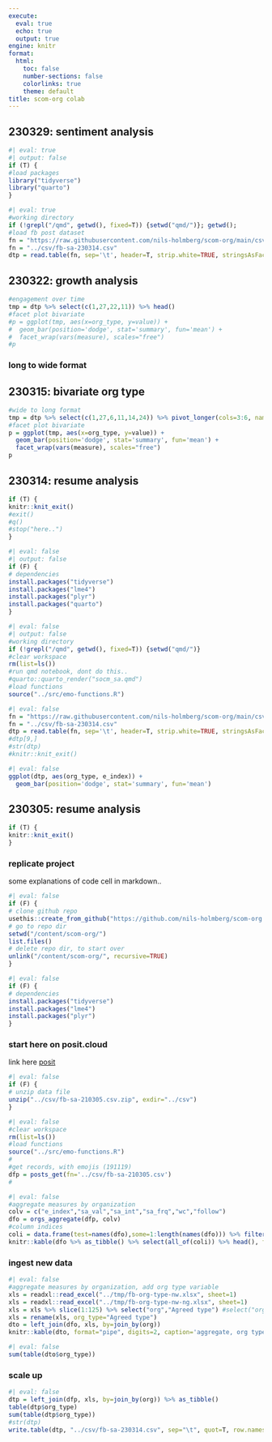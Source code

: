 ```yaml
---
execute:
  eval: true
  echo: true
  output: true
engine: knitr
format:
  html:
    toc: false
    number-sections: false
    colorlinks: true
    theme: default
title: scom-org colab
---
```


## 230329: sentiment analysis

```r
#| eval: true
#| output: false
if (T) {
#load packages
library("tidyverse")
library("quarto")
}
```

```r
#| eval: true
#working directory
if (!grepl("/qmd", getwd(), fixed=T)) {setwd("qmd/")}; getwd();
#load fb post dataset
fn = "https://raw.githubusercontent.com/nils-holmberg/scom-org/main/csv/fb-sa-230314.csv"
fn = "../csv/fb-sa-230314.csv"
dtp = read.table(fn, sep='\t', header=T, strip.white=TRUE, stringsAsFactors=FALSE)
```

## 230322: growth analysis

```r
#engagement over time
tmp = dtp %>% select(c(1,27,22,11)) %>% head()
#facet plot bivariate
#p = ggplot(tmp, aes(x=org_type, y=value)) +
#  geom_bar(position='dodge', stat='summary', fun='mean') +
#  facet_wrap(vars(measure), scales="free")
#p
```

### long to wide format

## 230315: bivariate org type

```r
#wide to long format
tmp = dtp %>% select(c(1,27,6,11,14,24)) %>% pivot_longer(cols=3:6, names_to="measure", values_to="value")
#facet plot bivariate
p = ggplot(tmp, aes(x=org_type, y=value)) +
  geom_bar(position='dodge', stat='summary', fun='mean') +
  facet_wrap(vars(measure), scales="free")
p
```

## 230314: resume analysis 

```r
if (T) {
knitr::knit_exit()
#exit()
#q()
#stop("here..")
}
```

```r
#| eval: false
#| output: false
if (F) {
# dependencies
install.packages("tidyverse")
install.packages("lme4")
install.packages("plyr")
install.packages("quarto")
}
```

```r
#| eval: false
#| output: false
#working directory
if (!grepl("/qmd", getwd(), fixed=T)) {setwd("qmd/")}
#clear workspace
rm(list=ls())
#run qmd notebook, dont do this.. 
#quarto::quarto_render("socm_sa.qmd")
#load functions
source("../src/emo-functions.R")
```

```r
#| eval: false
fn = "https://raw.githubusercontent.com/nils-holmberg/scom-org/main/csv/fb-sa-230314.csv"
fn = "../csv/fb-sa-230314.csv"
dtp = read.table(fn, sep='\t', header=T, strip.white=TRUE, stringsAsFactors=FALSE)
#dtp[9,]
#str(dtp)
#knitr::knit_exit()
```

```r
#| eval: false
ggplot(dtp, aes(org_type, e_index)) +
  geom_bar(position='dodge', stat='summary', fun='mean')
```

## 230305: resume analysis 

```r
if (T) {
knitr::knit_exit()
}
```

### replicate project

some explanations of code cell in markdown..

```r
#| eval: false
if (F) {
# clone github repo
usethis::create_from_github("https://github.com/nils-holmberg/scom-org.git", destdir = "/content/", fork = FALSE)
# go to repo dir
setwd("/content/scom-org/")
list.files()
# delete repo dir, to start over
unlink("/content/scom-org/", recursive=TRUE)
}
```

```r
#| eval: false
if (F) {
# dependencies
install.packages("tidyverse")
install.packages("lme4")
install.packages("plyr")
}
```

### start here on posit.cloud

link here [posit](https://posit.cloud)

```r
#| eval: false
if (F) {
# unzip data file
unzip("../csv/fb-sa-210305.csv.zip", exdir="../csv")
}
```

```r
#| eval: false
#clear workspace
rm(list=ls())
#load functions
source("../src/emo-functions.R")
#
#get records, with emojis (191119)
dfp = posts_get(fn='../csv/fb-sa-210305.csv')
#
```

```r
#| eval: false
#aggregate measures by organization
colv = c("e_index","sa_val","sa_int","sa_frq","wc","follow")
dfo = orgs_aggregate(dfp, colv)
#column indices
coli = data.frame(test=names(dfo),some=1:length(names(dfo))) %>% filter(!grepl("_se|frq|wc",test)) %>% pull(some)
knitr::kable(dfo %>% as_tibble() %>% select(all_of(coli)) %>% head(), format="pipe", digits=2, caption='aggregate', booktabs=TRUE)
```

### ingest new data

```r
#| eval: false
#aggregate measures by organization, add org type variable
xls = readxl::read_excel("../tmp/fb-org-type-nw.xlsx", sheet=1)
xls = readxl::read_excel("../tmp/fb-org-type-nw-ng.xlsx", sheet=1)
xls = xls %>% slice(1:125) %>% select("org","Agreed type") #select("org","Typ")
xls = rename(xls, org_type="Agreed type")
dto = left_join(dfo, xls, by=join_by(org))
knitr::kable(dto, format="pipe", digits=2, caption='aggregate, org type', booktabs=TRUE)
```

```r
#| eval: false
sum(table(dto$org_type))
```

### scale up

```r
#| eval: false
dtp = left_join(dfp, xls, by=join_by(org)) %>% as_tibble()
table(dtp$org_type)
sum(table(dtp$org_type))
#str(dtp)
write.table(dtp, "../csv/fb-sa-230314.csv", sep="\t", quot=T, row.names=F)
```








